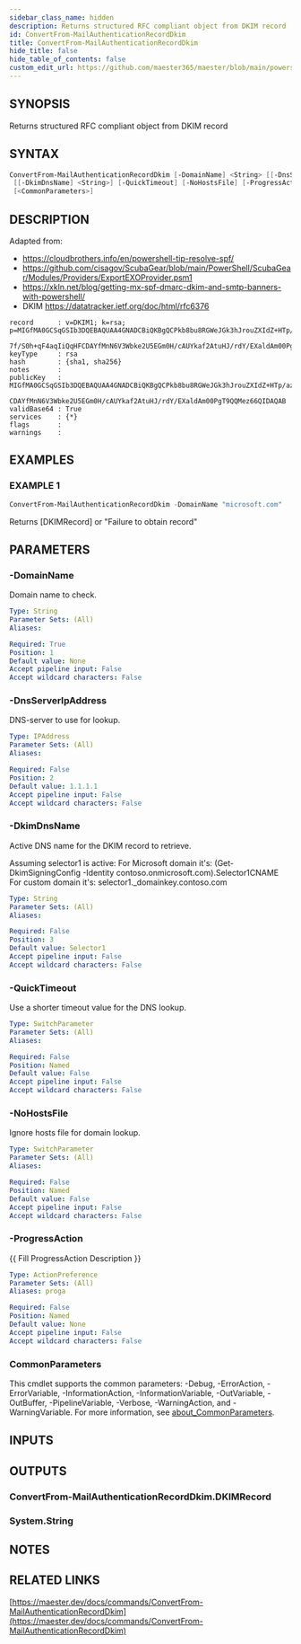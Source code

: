 ```yaml
---
sidebar_class_name: hidden
description: Returns structured RFC compliant object from DKIM record
id: ConvertFrom-MailAuthenticationRecordDkim
title: ConvertFrom-MailAuthenticationRecordDkim
hide_title: false
hide_table_of_contents: false
custom_edit_url: https://github.com/maester365/maester/blob/main/powershell/public/ConvertFrom-MailAuthenticationRecordDkim.ps1
---
```


## SYNOPSIS

Returns structured RFC compliant object from DKIM record

## SYNTAX

```powershell
ConvertFrom-MailAuthenticationRecordDkim [-DomainName] <String> [[-DnsServerIpAddress] <IPAddress>]
 [[-DkimDnsName] <String>] [-QuickTimeout] [-NoHostsFile] [-ProgressAction <ActionPreference>]
 [<CommonParameters>]
```

## DESCRIPTION

Adapted from:
- https://cloudbrothers.info/en/powershell-tip-resolve-spf/
- https://github.com/cisagov/ScubaGear/blob/main/PowerShell/ScubaGear/Modules/Providers/ExportEXOProvider.psm1
- https://xkln.net/blog/getting-mx-spf-dmarc-dkim-and-smtp-banners-with-powershell/
- DKIM https://datatracker.ietf.org/doc/html/rfc6376
```
record      : v=DKIM1; k=rsa; p=MIGfMA0GCSqGSIb3DQEBAQUAA4GNADCBiQKBgQCPkb8bu8RGWeJGk3hJrouZXIdZ+HTp/azRp8IUOHp5wKvPUAi/54PwuLscUjRk4Rh3hjIkMpKRfJJXPxWbrT7eMLric
            7f/S0h+qF4aqIiQqHFCDAYfMnN6V3Wbke2U5EGm0H/cAUYkaf2AtuHJ/rdY/EXaldAm00PgT9QQMez66QIDAQAB;
keyType     : rsa
hash        : {sha1, sha256}
notes       :
publicKey   : MIGfMA0GCSqGSIb3DQEBAQUAA4GNADCBiQKBgQCPkb8bu8RGWeJGk3hJrouZXIdZ+HTp/azRp8IUOHp5wKvPUAi/54PwuLscUjRk4Rh3hjIkMpKRfJJXPxWbrT7eMLric7f/S0h+qF4aqIiQqHF
            CDAYfMnN6V3Wbke2U5EGm0H/cAUYkaf2AtuHJ/rdY/EXaldAm00PgT9QQMez66QIDAQAB
validBase64 : True
services    : {*}
flags       :
warnings    :
```

## EXAMPLES

### EXAMPLE 1

```powershell
ConvertFrom-MailAuthenticationRecordDkim -DomainName "microsoft.com"
```

Returns [DKIMRecord] or "Failure to obtain record"

## PARAMETERS

### -DomainName

Domain name to check.

```yaml
Type: String
Parameter Sets: (All)
Aliases:

Required: True
Position: 1
Default value: None
Accept pipeline input: False
Accept wildcard characters: False
```

### -DnsServerIpAddress

DNS-server to use for lookup.

```yaml
Type: IPAddress
Parameter Sets: (All)
Aliases:

Required: False
Position: 2
Default value: 1.1.1.1
Accept pipeline input: False
Accept wildcard characters: False
```

### -DkimDnsName

Active DNS name for the DKIM record to retrieve.

Assuming selector1 is active:
For Microsoft domain it's: (Get-DkimSigningConfig -Identity contoso.onmicrosoft.com).Selector1CNAME
For custom domain it's: selector1._domainkey.contoso.com

```yaml
Type: String
Parameter Sets: (All)
Aliases:

Required: False
Position: 3
Default value: Selector1
Accept pipeline input: False
Accept wildcard characters: False
```

### -QuickTimeout

Use a shorter timeout value for the DNS lookup.

```yaml
Type: SwitchParameter
Parameter Sets: (All)
Aliases:

Required: False
Position: Named
Default value: False
Accept pipeline input: False
Accept wildcard characters: False
```

### -NoHostsFile

Ignore hosts file for domain lookup.

```yaml
Type: SwitchParameter
Parameter Sets: (All)
Aliases:

Required: False
Position: Named
Default value: False
Accept pipeline input: False
Accept wildcard characters: False
```

### -ProgressAction

\{\{ Fill ProgressAction Description \}\}

```yaml
Type: ActionPreference
Parameter Sets: (All)
Aliases: proga

Required: False
Position: Named
Default value: None
Accept pipeline input: False
Accept wildcard characters: False
```

### CommonParameters

This cmdlet supports the common parameters: -Debug, -ErrorAction, -ErrorVariable, -InformationAction, -InformationVariable, -OutVariable, -OutBuffer, -PipelineVariable, -Verbose, -WarningAction, and -WarningVariable. For more information, see [about_CommonParameters](http://go.microsoft.com/fwlink/?LinkID=113216).

## INPUTS

## OUTPUTS

### ConvertFrom-MailAuthenticationRecordDkim.DKIMRecord

### System.String
## NOTES

## RELATED LINKS

[https://maester.dev/docs/commands/ConvertFrom-MailAuthenticationRecordDkim](https://maester.dev/docs/commands/ConvertFrom-MailAuthenticationRecordDkim)
